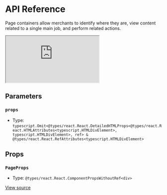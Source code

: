 # API Reference

Page containers allow merchants to identify where they are, view content related to a single main job, and perform related actions.

<iframe src="https://620e870c28c4ae003a705d42-xdpxklbken.chromatic.com/?path=/story/shoreline-components-page--playground&full=1&shortcuts=false&singleStory=true" 
        style={{"width":"100%","height":600,"border":0,"borderRadius":4}}></iframe>

## Parameters

### `props`

- Type: `typescript.Omit<@types/react.React.DetailedHTMLProps<@types/react.React.HTMLAttributes<typescript.HTMLDivElement>, typescript.HTMLDivElement>, ref> & @types/react.React.RefAttributes<typescript.HTMLDivElement>`

## Props

### `PageProps`

- Type: `@types/react.React.ComponentPropsWithoutRef<div>`

[View source](https://github.com/vtex/shoreline/blob/c1c77e1b4/packages/components/src/page/page.tsx#L17)
